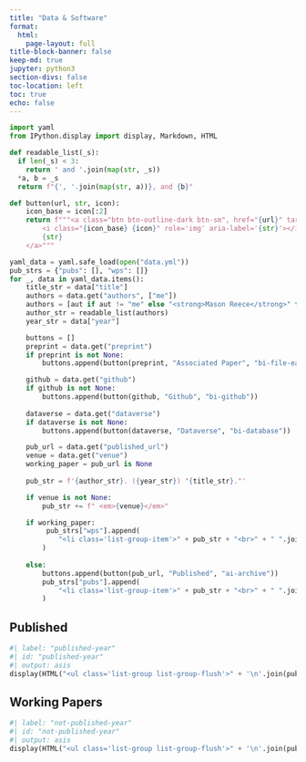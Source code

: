```yaml
---
title: "Data & Software" 
format: 
  html: 
    page-layout: full
title-block-banner: false
keep-md: true
jupyter: python3
section-divs: false
toc-location: left
toc: true
echo: false
---
```


```python
import yaml
from IPython.display import display, Markdown, HTML

def readable_list(_s):
  if len(_s) < 3:
    return ' and '.join(map(str, _s))
  *a, b = _s
  return f"{', '.join(map(str, a))}, and {b}"

def button(url, str, icon):
    icon_base = icon[:2]
    return f"""<a class="btn btn-outline-dark btn-sm", href="{url}" target="_blank" rel="noopener noreferrer">
        <i class="{icon_base} {icon}" role='img' aria-label='{str}'></i>
        {str}
    </a>"""

yaml_data = yaml.safe_load(open("data.yml"))
pub_strs = {"pubs": [], "wps": []}
for _, data in yaml_data.items():
    title_str = data["title"]
    authors = data.get("authors", ["me"])
    authors = [aut if aut != "me" else "<strong>Mason Reece</strong>" for aut in authors]
    author_str = readable_list(authors)
    year_str = data["year"]

    buttons = []
    preprint = data.get("preprint")
    if preprint is not None:
        buttons.append(button(preprint, "Associated Paper", "bi-file-earmark-pdf"))

    github = data.get("github")
    if github is not None:
        buttons.append(button(github, "Github", "bi-github"))
        
    dataverse = data.get("dataverse")
    if dataverse is not None:
        buttons.append(button(dataverse, "Dataverse", "bi-database"))

    pub_url = data.get("published_url")
    venue = data.get("venue")
    working_paper = pub_url is None
    
    pub_str = f'{author_str}. ({year_str}) "{title_str}."'

    if venue is not None:
        pub_str += f" <em>{venue}</em>"

    if working_paper:
         pub_strs["wps"].append(
            "<li class='list-group-item'>" + pub_str + "<br>" + " ".join(buttons) + "</li>"
        )
       
    else:
        buttons.append(button(pub_url, "Published", "ai-archive"))
        pub_strs["pubs"].append(
            "<li class='list-group-item'>" + pub_str + "<br>" + " ".join(buttons) + "</li>"
        )
```

## Published

```python
#| label: "published-year"
#| id: "published-year"
#| output: asis
display(HTML("<ul class='list-group list-group-flush'>" + '\n'.join(pub_strs["pubs"]) + "</ul>"))

```

## Working Papers

```python
#| label: "not-published-year"
#| id: "not-published-year"
#| output: asis
display(HTML("<ul class='list-group list-group-flush'>" + '\n'.join(pub_strs["wps"]) + "</ul>"))

```